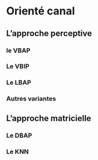 # Orienté canal

## L'approche perceptive

### le VBAP {#sec-vbap}

### Le VBIP

### Le LBAP {#sec-lbap}

### Autres variantes

## L'approche matricielle

### Le DBAP

### Le KNN
